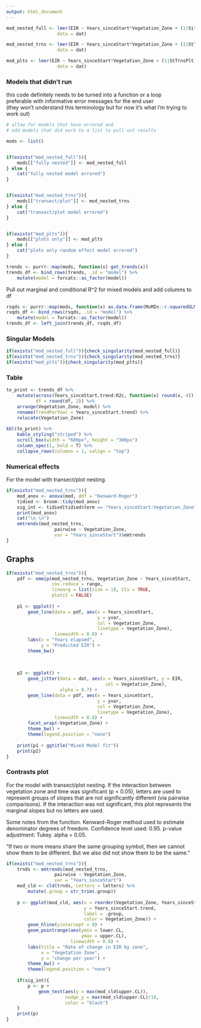 ```yaml
---
output: html_document
---
```



```r
mod_nested_full <- lmer(EIR ~ Years_sinceStart*Vegetation_Zone + (1|SiteID/TransectID/PlotID),
                   data = dat)

mod_nested_trns <- lmer(EIR ~ Years_sinceStart*Vegetation_Zone + (1|StTrns/PlotID),
                   data = dat)

mod_plts <- lmer(EIR ~ Years_sinceStart*Vegetation_Zone + (1|StTrnsPlt),
                   data = dat)
```


### Models that didn't run  

this code definitely needs to be turned into a function or a loop  
preferable with informative error messages for the end user  
(they won't understand this terminology but for now it's what I'm trying to work out)  

```r
# allow for models that have errored and 
# add models that did work to a list to pull out results

mods <- list()


if(exists("mod_nested_full")){
    mods[["fully nested"]] <- mod_nested_full
} else {
    cat("fully nested model errored")
}


if(exists("mod_nested_trns")){
    mods[["transect/plot"]] <- mod_nested_trns
} else {
    cat("transect/plot model errored")
}


if(exists("mod_plts")){
    mods[["plots only"]] <- mod_plts
} else {
    cat("plots only random effect model errored")
}
```


```r
trends <- purrr::map(mods, function(x) get_trends(x))
trends_df <- bind_rows(trends, .id = "model") %>% 
    mutate(model = forcats::as_factor(model))
```

Pull out marginal and conditional R^2 for mixed models and add columns to df  

```r
rsqds <- purrr::map(mods, function(x) as.data.frame(MuMIn::r.squaredGLMM(x)))
rsqds_df <- bind_rows(rsqds, .id = "model") %>% 
    mutate(model = forcats::as_factor(model))
trends_df <- left_join(trends_df, rsqds_df)
```



### Singular Models  

```r
if(exists("mod_nested_full")){check_singularity(mod_nested_full)}
if(exists("mod_nested_trns")){check_singularity(mod_nested_trns)}
if(exists("mod_plts")){check_singularity(mod_plts)}
```

### Table  


```r
to_print <- trends_df %>% 
    mutate(across(Years_sinceStart.trend:R2c, function(x) round(x, 4)),
           df = round(df, 2)) %>% 
    arrange(Vegetation_Zone, model) %>% 
    rename(TrendPerYear = Years_sinceStart.trend) %>% 
    relocate(Vegetation_Zone)
    
kbl(to_print) %>% 
    kable_styling("striped") %>%
    scroll_box(width = "600px", height = "300px")
    column_spec(1, bold = T) %>%
    collapse_rows(columns = 1, valign = "top")
```


### Numerical effects  

For the model with transect/plot nesting.

```r
if(exists("mod_nested_trns")){
    mod_anov <- anova(mod, ddf = "Kenward-Roger")
    tidied <- broom::tidy(mod_anov)
    sig_int <- tidied[tidied$term == "Years_sinceStart:Vegetation_Zone", "p.value"] < 0.05
    print(mod_anov)
    cat("\n \n")
    emtrends(mod_nested_trns, 
                  pairwise ~ Vegetation_Zone, 
                  var = "Years_sinceStart")$emtrends
}
```


## Graphs  

```r
if(exists("mod_nested_trns")){
    pdf <- emmip(mod_nested_trns, Vegetation_Zone ~ Years_sinceStart,
                 cov.reduce = range,
                 linearg = list(size = 1), CIs = TRUE,
                 plotit = FALSE)
    
    p1 <- ggplot() +
        geom_line(data = pdf, aes(x = Years_sinceStart,
                                  y = yvar,
                                  col = Vegetation_Zone,
                                  linetype = Vegetation_Zone),
                  linewidth = 0.8) +
        labs(x = "Years elapsed", 
             y = "Predicted EIR") +
        theme_bw()
    
    
    
    p2 <- ggplot() +
        geom_jitter(data = dat, aes(x = Years_sinceStart, y = EIR,
                                     col = Vegetation_Zone),
                    alpha = 0.7) +
        geom_line(data = pdf, aes(x = Years_sinceStart,
                                  y = yvar,
                                  col = Vegetation_Zone,
                                  linetype = Vegetation_Zone),
                  linewidth = 0.8) +
        facet_wrap(~Vegetation_Zone) +
        theme_bw() +
        theme(legend.position = "none")
    
    print(p1 + ggtitle("Mixed Model fit"))
    print(p2)
}
```


### Contrasts plot  

For the model with transect/plot nesting. If the interaction between vegetation zone and time was significant (p < 0.05), letters are used to represent groups of slopes that are not significantly different (via pairwise comparisons). If the interaction was not significant, this plot represents the marginal slopes but no letters are used.

Some notes from the function. Kenward-Roger method used to estimate denominator degrees of freedom. Confidence level used: 0.95. p-value adjustment: Tukey. alpha = 0.05.  

"If two or more means share the same grouping symbol,
      then we cannot show them to be different.
      But we also did not show them to be the same."

```r
if(exists("mod_nested_trns")){
    trnds <- emtrends(mod_nested_trns, 
                  pairwise ~ Vegetation_Zone, 
                  var = "Years_sinceStart")
    mod_cld <- cld(trnds, Letters = letters) %>% 
        mutate(.group = str_trim(.group))
    
    p <- ggplot(mod_cld, aes(x = reorder(Vegetation_Zone, Years_sinceStart.trend),
                             y = Years_sinceStart.trend,
                             label = .group,
                             color = Vegetation_Zone)) +
        geom_hline(yintercept = 0) +
        geom_pointrange(aes(ymin = lower.CL, 
                            ymax = upper.CL),
                        linewidth = 0.8) +
        labs(title = "Rate of change in EIR by zone",
             x = "Vegetation Zone",
             y = "change per year") +
        theme_bw() +
        theme(legend.position = "none")
    
    if(sig_int){
        p <- p +
            geom_text(aes(y = max(mod_cld$upper.CL)),
                      nudge_y = max(mod_cld$upper.CL)/10,
                      color = "black")
    }
    print(p)
}
```